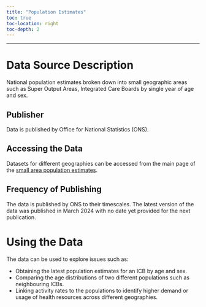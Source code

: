 ```yaml
---
title: "Population Estimates"
toc: true
toc-location: right
toc-depth: 2
---
```


***

# Data Source Description
National population estimates broken down into small geographic areas such as Super Output Areas, Integrated Care Boards by single year of age and sex.


## Publisher
Data is published by Office for National Statistics (ONS).

## Accessing the Data
Datasets for different geographies can be accessed from the main page of the [small area population estimates](https://www.ons.gov.uk/peoplepopulationandcommunity/populationandmigration/populationestimates/bulletins/annualsmallareapopulationestimates/mid2021andmid2022).

## Frequency of Publishing
The data is published by ONS to their timescales. The latest version of the data was published in March 2024 with no date yet provided for the next publication.

# Using the Data
The data can be used to explore issues such as:

* Obtaining the latest population estimates for an ICB by age and sex.
* Comparing the age distributions of two different populations such as neighbouring ICBs.
* Linking activity rates to the populations to identify higher demand or usage of health resources across different geographies.